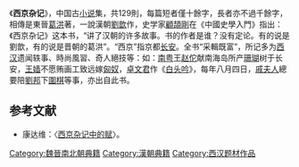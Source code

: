 《'''西京杂记'''》，中国古[[小说|小说]]集，共129則，每篇短者僅十餘字，長者亦不過千餘字，相傳是東晉[[葛洪|葛洪]]著，一說漢朝[[劉歆|劉歆]]作，史学家[[顧頡剛|顧頡剛]]在《中國史學入門》指出：《西京杂记》这本书，“讲了汉朝的许多故事。书的作者是谁？没有定论。有的说是劉歆，有的说是晋朝的葛洪”。“西京”指京都[[长安|长安]]。全书“采輯既富”，所记多为[[西汉|西汉]]遗闻轶事、時尚風習、奇人絕技等：如：[[南粤|南粤]]王[[赵佗|赵佗]]献南海岛所产[[珊瑚|珊瑚]]树于长安，[[王嫱|王嫱]]不愿贿画工致远嫁[[匈奴|匈奴]]，[[卓文君|卓文君]]作《[[白头吟|白头吟]]》，每年八月四日，[[戚夫人|戚夫人]]總要陪[[劉邦|劉邦]]下[[圍棋|圍棋]]等事，亦出自此书。

== 参考文献 ==
{{Wikisource}}
*康达维：〈[http://www.nssd.org/articles/article_read.aspx?id=1003322481 西京杂记中的赋]{{Wayback|url=http://www.nssd.org/articles/article_read.aspx?id=1003322481 |date=20180213195625 }}〉。

{{Chinese literature-stub}}
[[Category:魏晉南北朝典籍|Category:魏晉南北朝典籍]]
[[Category:漢朝典籍|Category:漢朝典籍]]
[[Category:西汉题材作品|Category:西汉题材作品]]